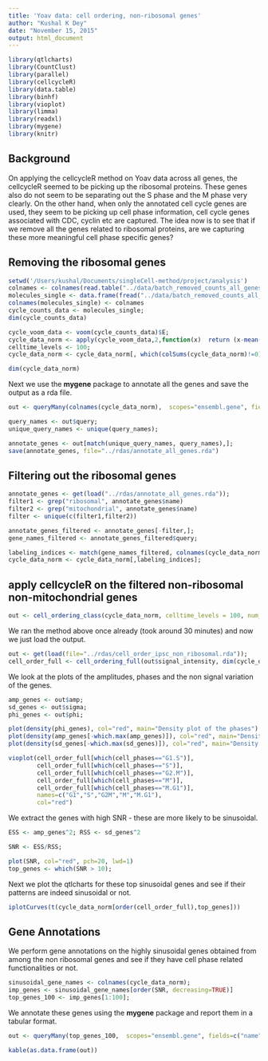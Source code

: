 ```yaml
---
title: 'Yoav data: cell ordering, non-ribosomal genes'
author: "Kushal K Dey"
date: "November 15, 2015"
output: html_document
---
```



```r
library(qtlcharts)
library(CountClust)
library(parallel)
library(cellcycleR)
library(data.table)
library(binhf)
library(vioplot)
library(limma)
library(readxl)
library(mygene)
library(knitr)
```

## Background

On applying the cellcycleR method on Yoav data across all genes, the cellcycleR seemed to be picking up the ribosomal proteins. These genes also do not seem to be separating out the S phase and the M phase very clearly. On the other hand, when only the annotated cell cycle genes are used, they seem to be picking up cell phase information, cell cycle genes associated with CDC, cyclin etc are captured. The idea now is to see that if we remove all the genes related to ribosomal proteins, are we capturing these more meaningful cell phase specific genes?

## Removing the ribosomal genes 

```r
setwd('/Users/kushal/Documents/singleCell-method/project/analysis')
colnames <- colnames(read.table("../data/batch_removed_counts_all_genes.txt"));
molecules_single <- data.frame(fread("../data/batch_removed_counts_all_genes.txt"), row.names = 1);
colnames(molecules_single) <- colnames
cycle_counts_data <- molecules_single;
dim(cycle_counts_data)

cycle_voom_data <- voom(cycle_counts_data)$E;
cycle_data_norm <- apply(cycle_voom_data,2,function(x)  return (x-mean(x))/sd(x))
celltime_levels <- 100;
cycle_data_norm <- cycle_data_norm[, which(colSums(cycle_data_norm)!=0)]

dim(cycle_data_norm)

```


Next we use the **mygene** package to annotate all the genes and save the output as a rda file.

```r
out <- queryMany(colnames(cycle_data_norm),  scopes="ensembl.gene", fields=c("name","summary"), species="human");

query_names <- out$query;
unique_query_names <- unique(query_names);

annotate_genes <- out[match(unique_query_names, query_names),];
save(annotate_genes, file="../rdas/annotate_all_genes.rda")

```

## Filtering out the ribosomal genes 

```r
annotate_genes <- get(load("../rdas/annotate_all_genes.rda"));
filter1 <- grep("ribosomal", annotate_genes$name)
filter2 <- grep("mitochondrial", annotate_genes$name)
filter <- unique(c(filter1,filter2))

annotate_genes_filtered <- annotate_genes[-filter,];
gene_names_filtered <- annotate_genes_filtered$query;

labeling_indices <- match(gene_names_filtered, colnames(cycle_data_norm))
cycle_data_norm <- cycle_data_norm[,labeling_indices];

```

## apply cellcycleR on the filtered non-ribosomal non-mitochondrial genes

```r
out <- cell_ordering_class(cycle_data_norm, celltime_levels = 100, num_iter=50, save_path="../rdas/cell_order_ipsc_non_ribosomal.rda")

```

We ran the method above once already (took around 30 minutes) and now we just load the output.

```r
out <- get(load(file="../rdas/cell_order_ipsc_non_ribosomal.rda"));
cell_order_full <- cell_ordering_full(out$signal_intensity, dim(cycle_data_norm)[2])
```

We look at the plots of the amplitudes, phases and the non signal variation of the genes.

```r

amp_genes <- out$amp;
sd_genes <- out$sigma;
phi_genes <- out$phi;

plot(density(phi_genes), col="red", main="Density plot of the phases")
plot(density(amp_genes[-which.max(amp_genes)]), col="red", main="Density plot of the amplitudes")
plot(density(sd_genes[-which.max(sd_genes)]), col="red", main="Density plot of the non-signal sd")

```




```r
vioplot(cell_order_full[which(cell_phases=="G1.S")],
        cell_order_full[which(cell_phases=="S")],
        cell_order_full[which(cell_phases=="G2.M")],
        cell_order_full[which(cell_phases=="M")],
        cell_order_full[which(cell_phases=="M.G1")],
        names=c("G1","S","G2M","M","M.G1"),
        col="red")


```


We extract the genes with high SNR - these are more likely to be sinusoidal.

```r
ESS <- amp_genes^2; RSS <- sd_genes^2

SNR <- ESS/RSS;

plot(SNR, col="red", pch=20, lwd=1)
top_genes <- which(SNR > 10);

```

Next we plot the qtlcharts for these top sinusoidal genes and see if their patterns are indeed
sinusoidal or not.

```r
iplotCurves(t(cycle_data_norm[order(cell_order_full),top_genes]))
```

## Gene Annotations

We perform gene annotations on the highly sinusoidal genes obtained from among the non ribosomal genes and see if they have cell phase related functionalities or not. 

```r
sinusoidal_gene_names <- colnames(cycle_data_norm);
imp_genes <- sinusoidal_gene_names[order(SNR, decreasing=TRUE)]
top_genes_100 <- imp_genes[1:100];

```

We annotate these genes using the **mygene** package and report them in a tabular format.


```r
out <- queryMany(top_genes_100,  scopes="ensembl.gene", fields=c("name","summary"), species="human");

kable(as.data.frame(out))

```


